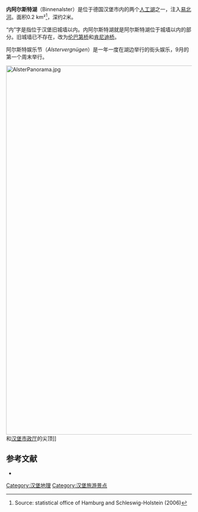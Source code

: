 '''内阿尔斯特湖'''（Binnenalster）是位于德国汉堡市内的两个[[人工湖|人工湖]]之一，注入[[易北河|易北河]]。面积0.2 km²<ref>Source: statistical office of Hamburg and Schleswig-Holstein (2006)</ref>，深约2米。

“内”字是指位于汉堡旧城墙以内。内阿尔斯特湖就是阿尔斯特湖位于城墙以内的部分。旧城墙已不存在，改为[[伦巴第桥|伦巴第桥]]和[[肯尼迪桥|肯尼迪桥]]。

阿尔斯特娱乐节（''Alstervergnügen''）是一年一度在湖边举行的街头娱乐，9月的第一个周末举行。

[[File:AlsterPanorama.jpg|1000px]]和[[汉堡市政厅|汉堡市政厅]]的尖顶]]

==参考文献==
{{reflist}}
<div class="references-small">
* {{cite journal |author=Statistical office Hamburg and Schleswig-Holstein ''Statistisches Amt für Hamburg und Schleswig-Holstein'' |title=Statistisches Jahrbuch 2006/2007 |year=2007 |pages= |location=[[Hamburg|Hamburg]], Germany |publisher=Statistisches Amt für Hamburg und Schleswig-Holstein |url=http://www.statistik-nord.de/index.php?id=228 |format=PDF |issn=1614-8045 }}{{dead link|date=2017年11月 |bot=InternetArchiveBot |fix-attempted=yes }}
</div>
{{coord|53|33|18|N|9|59|42|E|type:waterbody_region:DE|display=inline,title}}

[[Category:汉堡地理|Category:汉堡地理]]
[[Category:汉堡旅游景点|Category:汉堡旅游景点]]